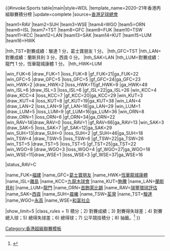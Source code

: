 {{#invoke:Sports table|main|style=WDL
|template_name=2020–21年香港丙組聯賽積分榜
|update=complete
|source=[https://www.hkfa.com/ch/leaguerank?leagueid=1299&year=2020-2021 香港足球總會]

<!--Update team positions here-->
|team1=RAV |team2=SUH |team3=WSE |team4=WGO |team5=ORN |team6=ISL |team7=TST |team8=GFC
|team9=FUK |team10=TSW |team11=KCC |team12=LAN |team13=SAK |team14=KUT |team15=LUM |team16=HWK 

|hth_TST=對賽成績：駿達 1 分，葛士寶朋友 1 分。 |hth_GFC=TST
|hth_LAN=對賽成績：蘭斯貝利 3 分，西貢 0 分。 |hth_SAK=LAN
|hth_LUM=對賽成績：龍門 1 分，恆華龍城康體 1 分。 |hth_HWK=LUM

<!--Update team results here and then (if needed) positions above. Don't forget to update the date (update parameter).-->
|win_FUK=6 |draw_FUK=1 |loss_FUK=8 |gf_FUK=21|ga_FUK=22
|win_GFC=5 |draw_GFC=5 |loss_GFC=5 |gf_GFC=24|ga_GFC=23
|win_HWK=2 |draw_HWK=2 |loss_HWK=11|gf_HWK=9 |ga_HWK=49
|win_ISL=6 |draw_ISL=3 |loss_ISL=6 |gf_ISL=22|ga_ISL=26
|win_KCC=4 |draw_KCC=4 |loss_KCC=7 |gf_KCC=20|ga_KCC=29
|win_KUT=3 |draw_KUT=4 |loss_KUT=8 |gf_KUT=19|ga_KUT=38
|win_LAN=4 |draw_LAN=2 |loss_LAN=9 |gf_LAN=16|ga_LAN=29
|win_LUM=1 |draw_LUM=5 |loss_LUM=9 |gf_LUM=16|ga_LUM=36
|win_ORN=8 |draw_ORN=1 |loss_ORN=6 |gf_ORN=34|ga_ORN=22
|win_RAV=14|draw_RAV=0 |loss_RAV=1 |gf_RAV=66|ga_RAV=13
|win_SAK=3 |draw_SAK=5 |loss_SAK=7 |gf_SAK=12|ga_SAK=29
|win_SUH=13|draw_SUH=0 |loss_SUH=2 |gf_SUH=46|ga_SUH=18
|win_TSW=4 |draw_TSW=5 |loss_TSW=6 |gf_TSW=22|ga_TSW=26
|win_TST=5 |draw_TST=5 |loss_TST=5 |gf_TST=25|ga_TST=22
|win_WGO=8 |draw_WGO=3 |loss_WGO=4 |gf_WGO=27|ga_WGO=18
|win_WSE=11|draw_WSE=1 |loss_WSE=3 |gf_WSE=37|ga_WSE=16

<!--Status-->
|status_RAV=C

<!--Team definitions (wikilinks in table)-->
|name_FUK=[[福建體育會|福建]]
|name_GFC=[[西貢朋友足球會|葛士寶朋友]]
|name_HWK=[[龍城康體|恆華龍城康體]]
|name_ISL=[[離島足球隊|離島]]
|name_KCC=[[九龍木球會]]
|name_KUT=[[駒騰足球會|駒騰]]
|name_LAN=[[天旭足球會|蘭斯貝利]]
|name_LUM=[[龍門足球會|龍門]]
|name_ORN=[[首飾足球會|首飾萊比錫]]
|name_RAV=[[奇峰體育會|瑞豐環球評估]]
|name_SAK=[[西貢區足球會|西貢]]
|name_SUH=[[晨曦體育會|晨曦]]
|name_TSW=[[荃灣足球會|荃灣]]
|name_TST=[[國強體育會|駿達]]
|name_WGO=[[永高足球隊|永高]]
|name_WSE=[[和富社企足球隊|和富社企]]

<!--Table settings and rules-->
|show_limit=5
|class_rules = 1) 積分；2) 對賽成績；3) 對賽得失球差；4) 對賽總入球；5) 總得失球差；6) 總得球；7) 公平競技積分；8) 抽籤。<ref>{{cite news |title=二零二零/二一年度甲、乙、丙組聯賽章則【二零二零/二一年度版】（第 10–11 頁；第四十三項–第四十五項） |url=https://www.hkfa.com/upload/rules/1920PL-Chi.pdf |publisher=[[香港足球總會]] |date=2020年11月1日 |accessdate=2020年11月1日}}</ref>
}}<noinclude>
[[Category:香港超級聯賽模板]]
</noinclude>